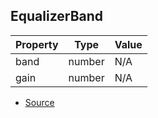 ## EqualizerBand

| Property | Type | Value |
| ----------- | ----------- | ----------- |
| band | number | N/A |
| gain | number | N/A |


- [Source](https://github.com/Androz2091/discord-player/blob/62d0fce/packages/equalizer/src/equalizer/EqualizerStream.ts#L10)